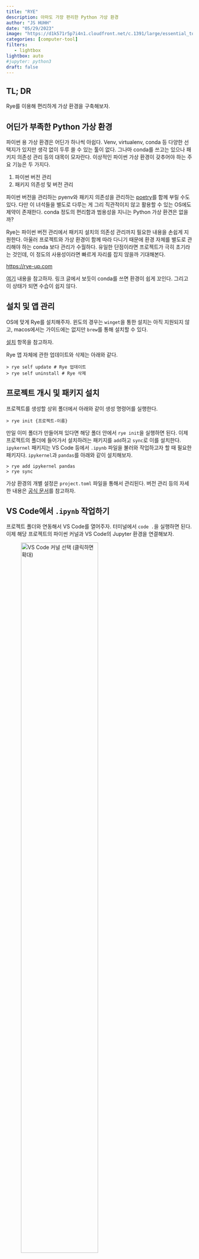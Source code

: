 ```yaml
---
title: "RYE" 
description: 아마도 가장 편리한 Python 가상 환경 
author: "JS HUHH"
date: "05/29/2023"
image: "https://d1k571r5p7i4n1.cloudfront.net/c.1391/large/essential_tools_for_home_repair.JPG"
categories: [computer-tool]
filters:
   - lightbox
lightbox: auto
#jupyter: python3
draft: false
---
```


## TL; DR

Rye를 이용해 편리하게 가상 환경을 구축해보자. 

## 어딘가 부족한 Python 가상 환경 

파이썬 용 가상 환경은 어딘가 하나씩 아쉽다. Venv, virtualenv, conda 등 다양한 선택지가 있지만 생각 없이 두루 쓸 수 있는 툴이 없다. 그나마 conda를 쓰고는 있으나 패키지 의존성 관리 등의 대목이 모자란다. 이상적인 파이썬 가상 환경이 갖추어야 하는 주요 기능은 두 가지다. 

1. 파이썬 버전 관리 
2. 패키지 의존성 및 버전 관리 

파이썬 버전을 관리하는 pyenv와 패키지 의존성을 관리하는 [poetry](https://python-poetry.org/)를 함께 부릴 수도 있다. 다만 이 녀석들을 별도로 다루는 게 그리 직관적이지 않고 활용할 수 있는 OS에도 제약이 존재한다. conda 정도의 편리함과 범용성을 지니는 Python 가상 환견은 없을까? 

Rye는 파이썬 버전 관리에서 패키지 설치의 의존성 관리까지 필요한 내용을 손쉽게 지원한다. 아울러 프로젝트와 가상 환경이 함께 따라 다니기 때문에 환경 자체를 별도로 관리해야 하는 conda 보다 관리가 수월하다. 유일한 단점이라면 프로젝트가 극히 초기라는 것인데, 이 정도의 사용성이라면 빠르게 자리를 잡지 않을까 기대해본다. 

[https://rye-up.com](https://rye-up.com)

:::{.column-margin}
[여기](https://velog.io/@snoop2head/no-more-conda-please-pyenv-poetry-please) 내용을 참고하자. 링크 글에서 보듯이 conda를 쓰면 환경이 쉽게 꼬인다. 그리고 이 상태가 되면 수습이 쉽지 않다.  
:::

## 설치 및 앱 관리  

OS에 맞게 Rye를 설치해주자. 윈도의 경우는 `winget`을 통한 설치는 아직 지원되지 않고, macos에서는 가이드에는 없지만 `brew`를 통해 설치할 수 있다. 

:::{.column-margin}
[설치](https://rye-up.com/guide/installation/) 항목을 참고하자. 
:::

Rye 앱 자체에 관한 업데이트와 삭제는 아래와 같다. 

```shell
> rye self update # Rye 업데이트 
> rye self uninstall # Rye 삭제 
```

## 프로젝트 개시 및 패키지 설치 

프로젝트를 생성할 상위 폴더에서 아래와 같이 생성 명령어를 실행한다. 

```shell
> rye init {프로젝트-이름}
```

만일 이미 폴더가 만들어져 있다면 해당 폴더 안에서 `rye init`을 실행하면 된다. 이제 프로젝트의 폴더에 들어가서 설치하려는 패키지를 `add`하고 `sync`로 이를 설치한다. `ipykernel` 패키지는 VS Code 등에서 `.ipynb` 파일을 불러와 작업하고자 할 때 필요한 패키지다. `ipykernel`과 `pandas`를 아래와 같이 설치해보자. 

```shell
> rye add ipykernel pandas 
> rye sync 
```

가상 환경의 개별 설정은 `project.toml` 파일을 통해서 관리된다. 버전 관리 등의 자세한 내용은 [공식 문서](https://rye-up.com/guide/pyproject/)를 참고하자. 

## VS Code에서 `.ipynb` 작업하기 

프로젝트 폴더와 연동해서 VS Code를 열어주자. 터미널에서 `code .`을 실행하면 된다. 이제 해당 프로젝트의 파이썬 커널과 VS Code의 Jupyter 환경을 연결해보자. 

![VS Code 커널 선택 (클릭하면 확대)](./images/vscode_rye.png){width=70%}

스크린 샷에서 보듯이 `커널 선택` > `다른 커널 선택` > `Python 환경` > `.venv...`를 택하면 된다. 해당 프로젝트 폴더 아래 `.venv` 폴더 안에 있는 파이썬 환경을 가져오게 되면, 해당 프로젝트의 파이썬 커널 밀 설치 패키지가 VS Code와 연결된다. 